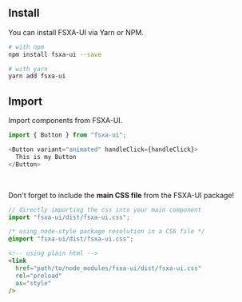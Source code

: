 
<Meta
  title="Getting Started"
  subtitle="FSXA-UI is really easy to get started with. Make sure to follow the guide below to get a better understanding about some of the decisions behind FSXA-UI and how to use it to kick-off your next project."
/>

## Install

You can install FSXA-UI via Yarn or NPM.

```bash
# with npm
npm install fsxa-ui --save

# with yarn
yarn add fsxa-ui
```

## Import

Import components from FSXA-UI.

```typescript
import { Button } from "fsxa-ui";

<Button variant="animated" handleClick={handleClick}>
  This is my Button
</Button>
```

<br />

Don't forget to include the **main CSS file** from the FSXA-UI package!

```typescript
// directly importing the css into your main component
import "fsxa-ui/dist/fsxa-ui.css";
```

```css
/* using node-style package resolution in a CSS file */
@import "fsxa-ui/dist/fsxa-ui.css";
```

```html
<!-- using plain html -->
<link
  href="path/to/node_modules/fsxa-ui/dist/fsxa-ui.css"
  rel="preload"
  as="style"
/>
```
